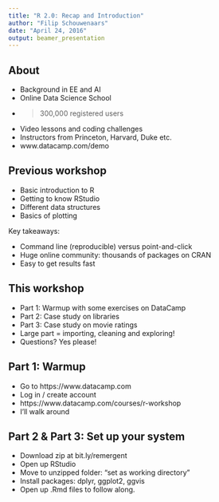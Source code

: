 ```yaml
---
title: "R 2.0: Recap and Introduction"
author: "Filip Schouwenaars"
date: "April 24, 2016"
output: beamer_presentation
---
```


## About

- Background in EE and AI
- Online Data Science School
- > 300,000 registered users
- Video lessons and coding challenges
- Instructors from Princeton, Harvard, Duke etc.
- www.datacamp.com/demo

## Previous workshop

- Basic introduction to R
- Getting to know RStudio
- Different data structures
- Basics of plotting

Key takeaways:

- Command line (reproducible) versus point-and-click
- Huge online community: thousands of packages on CRAN
- Easy to get results fast

## This workshop

- Part 1: Warmup with some exercises on DataCamp
- Part 2: Case study on libraries
- Part 3: Case study on movie ratings
- Large part = importing, cleaning and exploring!
- Questions? Yes please!

## Part 1: Warmup

- Go to https://www.datacamp.com
- Log in / create account
- https://www.datacamp.com/courses/r-workshop
- I'll walk around

## Part 2 & Part 3: Set up your system

- Download zip at bit.ly/remergent
- Open up RStudio
- Move to unzipped folder: "set as working directory"
- Install packages: dplyr, ggplot2, ggvis
- Open up .Rmd files to follow along.

